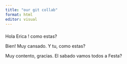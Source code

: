 ```yaml
---
title: "our git collab"
format: html
editor: visual
---
```


### 

Hola Erica ! como estas?

Bien! Muy cansado. Y tu, como estas?

Muy contento, gracias. El sabado vamos todos a Festa?


